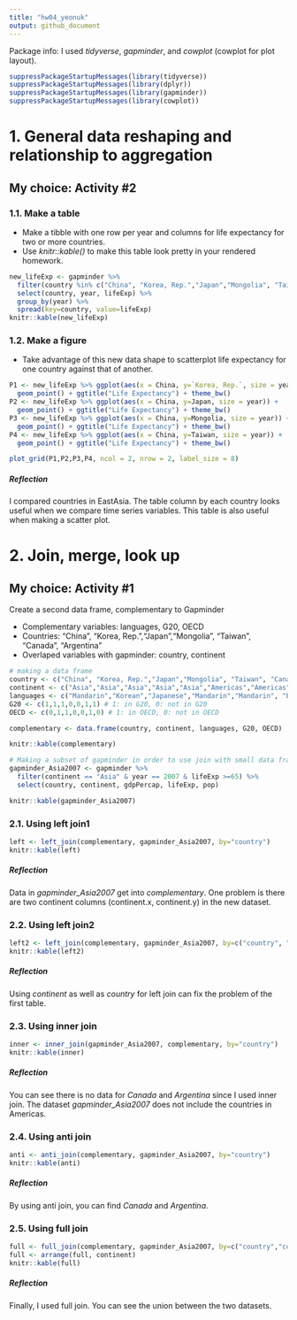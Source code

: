 ```yaml
---
title: "hw04_yeonuk"
output: github_document
---
```


Package info: I used *tidyverse*, *gapminder*, and *cowplot* (cowplot for plot layout).
```r
suppressPackageStartupMessages(library(tidyverse)) 
suppressPackageStartupMessages(library(dplyr))
suppressPackageStartupMessages(library(gapminder))
suppressPackageStartupMessages(library(cowplot))
```

# 1. General data reshaping and relationship to aggregation

## My choice: Activity #2

### 1.1. Make a table
- Make a tibble with one row per year and columns for life expectancy for two or more countries.
- Use *knitr::kable()* to make this table look pretty in your rendered homework.

```r

new_lifeExp <- gapminder %>%
  filter(country %in% c("China", "Korea, Rep.","Japan","Mongolia", "Taiwan")) %>%
  select(country, year, lifeExp) %>% 
  group_by(year) %>% 
  spread(key=country, value=lifeExp)
knitr::kable(new_lifeExp)

```

### 1.2. Make a figure
- Take advantage of this new data shape to scatterplot life expectancy for one country against that of another.

```r
P1 <- new_lifeExp %>% ggplot(aes(x = China, y=`Korea, Rep.`, size = year)) + 
  geom_point() + ggtitle("Life Expectancy") + theme_bw()
P2 <- new_lifeExp %>% ggplot(aes(x = China, y=Japan, size = year)) + 
  geom_point() + ggtitle("Life Expectancy") + theme_bw()
P3 <- new_lifeExp %>% ggplot(aes(x = China, y=Mongolia, size = year)) + 
  geom_point() + ggtitle("Life Expectancy") + theme_bw()
P4 <- new_lifeExp %>% ggplot(aes(x = China, y=Taiwan, size = year)) + 
  geom_point() + ggtitle("Life Expectancy") + theme_bw()

plot_grid(P1,P2,P3,P4, ncol = 2, nrow = 2, label_size = 8)
```

##### Reflection
I compared countries in EastAsia. The table column by each country looks useful when we compare time series variables. This table is also useful when making a scatter plot.


# 2. Join, merge, look up

## My choice: Activity #1
Create a second data frame, complementary to Gapminder

- Complementary variables: languages, G20, OECD
- Countries: "China", "Korea, Rep.","Japan","Mongolia", "Taiwan", "Canada", "Argentina"
- Overlaped variables with gapminder: country, continent

```r
# making a data frame
country <- c("China", "Korea, Rep.","Japan","Mongolia", "Taiwan", "Canada", "Argentina")
continent <- c("Asia","Asia","Asia","Asia","Asia","Americas","Americas")
languages <- c("Mandarin","Korean","Japanese","Mandarin","Mandarin", "English", "Spanish")
G20 <- c(1,1,1,0,0,1,1) # 1: in G20, 0: not in G20
OECD <- c(0,1,1,0,0,1,0) # 1: in OECD, 0: not in OECD

complementary <- data.frame(country, continent, languages, G20, OECD)

knitr::kable(complementary)
```


```r
# Making a subset of gapminder in order to use join with small data frame
gapminder_Asia2007 <- gapminder %>% 
  filter(continent == "Asia" & year == 2007 & lifeExp >=65) %>%
  select(country, continent, gdpPercap, lifeExp, pop)

knitr::kable(gapminder_Asia2007)

```


### 2.1. Using left join1
```r
left <- left_join(complementary, gapminder_Asia2007, by="country")
knitr::kable(left)
```

##### Reflection
Data in *gapminder_Asia2007* get into *complementary*. One problem is there are two continent columns (continent.x, continent.y) in the new dataset.


### 2.2. Using left join2
```r
left2 <- left_join(complementary, gapminder_Asia2007, by=c("country", "continent"))
knitr::kable(left2)
```

##### Reflection
Using *continent* as well as *country* for left join can fix the problem of the first table.

### 2.3. Using inner join
```r
inner <- inner_join(gapminder_Asia2007, complementary, by="country")
knitr::kable(inner)
```

##### Reflection
You can see there is no data for *Canada* and *Argentina* since I used inner join. The dataset *gapminder_Asia2007* does not include the countries in Americas.

### 2.4. Using anti join
```r
anti <- anti_join(complementary, gapminder_Asia2007, by="country")
knitr::kable(anti)
```

##### Reflection
By using anti join, you can find *Canada* and *Argentina*.

### 2.5. Using full join
```r
full <- full_join(complementary, gapminder_Asia2007, by=c("country","continent"))
full <- arrange(full, continent)
knitr::kable(full)
```

##### Reflection
Finally, I used full join. You can see the union between the two datasets.